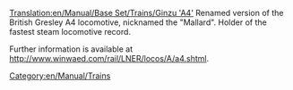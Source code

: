 [[Translation:en/Manual/Base Set/Trains/Ginzu 'A4']]
Renamed version of the British Gresley A4 locomotive, nicknamed the "Mallard". Holder of the fastest steam locomotive record. 

Further information is available at http://www.winwaed.com/rail/LNER/locos/A/a4.shtml.

[[Category:en/Manual/Trains]]